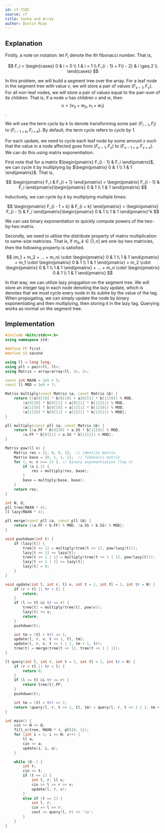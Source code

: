 ```yaml
---
id: cf-718C
source: cf
title: Sasha and Array
author: Dustin Miao
---
```


## Explanation

Firstly, a note on notation: let $F_i$ denote the $i$th fibonacci number. That is,

$$
F_i = 
\begin{cases} 
	0 & i = 0 \\ 
	1 & i = 1 \\
	F_{i - 1} + F{i - 2} & i \geq 2 \\
\end{cases}
$$

In this problem, we will build a segment tree over the array. For a leaf node in the segment tree with value $v$, we will store a pair of values $(F_{v - 1}, F_v)$. For all non-leaf nodes, we will store a pair of values equal to the pair-sum of its children. That is, if a node $u$ has children $v$ and $w$, then $$u = (v_0 + w_0, v_1 + w_1)$$. 

We will use the term _cycle by k_ to denote transforming some pair $(F_{i - 1}, F_i)$ to $(F_{i - 1 + k}, F_{i + k})$. By default, the term _cycle_ refers to _cycle by 1_.

For each update, we need to cycle each leaf node by some amount $x$ such that the value in a node affected goes from $(F_{v - 1}, F_v)$ to $(F_{v - 1 + x}, F_{v + x})$. We can do this using matrix exponentiation.

First note that for a matrix $\begin{pmatrix} F_{i - 1} & F_i \end{pmatrix}$, we can cycle it by multiplying by $\begin{pmatrix} 0 & 1 \\ 1 & 1 \end{pmatrix}$. That is,

$$
\begin{pmatrix} F_i & F_{i + 1} \end{pmatrix} = \begin{pmatrix} F_{i - 1} & F_i \end{pmatrix}\begin{pmatrix} 0 & 1 \\ 1 & 1 \end{pmatrix}
$$

Inductively, we can cycle by $k$ by multiplying multiple times:

$$
\begin{pmatrix} F_{i - 1 + k} & F_{i + k} \end{pmatrix} = \begin{pmatrix} F_{i - 1} & F_i \end{pmatrix}\begin{pmatrix} 0 & 1 \\ 1 & 1 \end{pmatrix}^k
$$

We can use binary exponentiation to quickly compute powers of the two-by-two matrix. 

Secondly, we need to utilize the distribute property of matrix multiplication to same-size matricies. That is, if $m_k, k \in [1, n]$ are one-by-two matricies, then the following property is satisfied. 

$$
(m_1 + m_2 + ... + m_n) \cdot \begin{pmatrix} 0 & 1 \\ 1 & 1 \end{pmatrix} = m_1 \cdot \begin{pmatrix} 0 & 1 \\ 1 & 1 \end{pmatrix} + m_2 \cdot \begin{pmatrix} 0 & 1 \\ 1 & 1 \end{pmatrix} + ... + m_n \cdot \begin{pmatrix} 0 & 1 \\ 1 & 1 \end{pmatrix}
$$

In that way, we can utilize lazy propgation on the segment tree. We will store an integer tag in each node denoting the lazy update, which is denotes that we must cycle every node in its subtre by the value of the tag. When propogating, we can simply update the node by binary exponentiating and then multiplying, then storing it in the lazy tag. Querying works as normal on the segment tree. 

## Implementation

<LanguageSection>

<CPPSection>

```cpp
#include <bits/stdc++.h>
using namespace std;

#define FF first
#define SS second

using ll = long long;
using pll = pair<ll, ll>;
using Matrix = array<array<ll, 2>, 2>;

const int MAXN = 1e5 + 5;
const ll MOD = 1e9 + 7;

Matrix multiply(const Matrix &a, const Matrix &b) {
	return {(a[0][0] * b[0][0] + a[0][1] * b[1][0]) % MOD, 
		(a[0][0] * b[0][1] + a[0][1] * b[1][1]) % MOD,
		(a[1][0] * b[0][0] + a[1][1] * b[1][0]) % MOD,
		(a[1][0] * b[0][1] + a[1][1] * b[1][1]) % MOD};
}

pll multiply(const pll &a, const Matrix &b) {
	return {(a.FF * b[0][0] + a.SS * b[1][0]) % MOD, 
		(a.FF * b[0][1] + a.SS * b[1][1]) % MOD};
}

Matrix pow(ll n) { 
	Matrix res = {1, 0, 0, 1};  // identity matrix
	Matrix base = {0, 1, 1, 1};  // fibonacci matrix
	for (; n; n >>= 1) {. // binary exponentiation (log n)
		if (n & 1) {
			res = multiply(res, base);
		}
		base = multiply(base, base);
	}
	return res;
}

int N, Q;
pll tree[MAXN * 4];
ll lazy[MAXN * 4];

pll merge(const pll &a, const pll &b) {
	return {(a.FF + b.FF) % MOD, (a.SS + b.SS) % MOD};
}

void pushdown(int t) {
	if (lazy[t]) {
		tree[t << 1] = multiply(tree[t << 1], pow(lazy[t]));
		lazy[t << 1] += lazy[t];
		tree[t << 1 | 1] = multiply(tree[t << 1 | 1], pow(lazy[t]));
		lazy[t << 1 | 1] += lazy[t];
		lazy[t] = 0;
	}
}

void update(int l, int r, ll v, int t = 1, int tl = 1, int tr = N) {
	if (r < tl || tr < l) {
		return;
	}
	if (l <= tl && tr <= r) {
		tree[t] = multiply(tree[t], pow(v));
		lazy[t] += v;
		return;
	}
	pushdown(t);

	int tm = (tl + tr) >> 1;
	update(l, r, v, t << 1, tl, tm);
	update(l, r, v, t << 1 | 1, tm + 1, tr);
	tree[t] = merge(tree[t << 1], tree[t << 1 | 1]);
}

ll query(int l, int r, int t = 1, int tl = 1, int tr = N) {
	if (r < tl || tr < l) {
		return 0;
	}
	if (l <= tl && tr <= r) {
		return tree[t].FF;
	}
	pushdown(t);

	int tm = (tl + tr) >> 1;
	return (query(l, r, t << 1, tl, tm) + query(l, r, t << 1 | 1, tm + 1, tr)) % MOD;
}

int main() {
	cin >> N >> Q;
	fill_n(tree, MAXN * 4, pll{0, 1});
	for (int i = 1; i <= N; i++) {
		ll a; 
		cin >> a;
		update(i, i, a);
	}

	while (Q--) {
		int t; 
		cin >> t;
		if (t == 1) {
			int l, r; ll v;
			cin >> l >> r >> v;
			update(l, r, v);
		}
		else if (t == 2) {
			int l, r;
			cin >> l >> r;
			cout << query(l, r) << '\n';
		}
	}
}
```
</CPPSection>

</LanguageSection>
